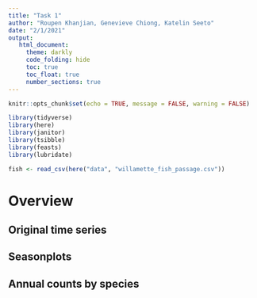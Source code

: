 ```yaml
---
title: "Task 1"
author: "Roupen Khanjian, Genevieve Chiong, Katelin Seeto"
date: "2/1/2021"
output:
   html_document:
     theme: darkly
     code_folding: hide
     toc: true
     toc_float: true
     number_sections: true
---
```


```r
knitr::opts_chunk$set(echo = TRUE, message = FALSE, warning = FALSE)

library(tidyverse)
library(here)
library(janitor)
library(tsibble)
library(feasts)
library(lubridate)
```

```r
fish <- read_csv(here("data", "willamette_fish_passage.csv"))
```

# Overview {.tabset}

## Original time series 

## Seasonplots

## Annual counts by species 






